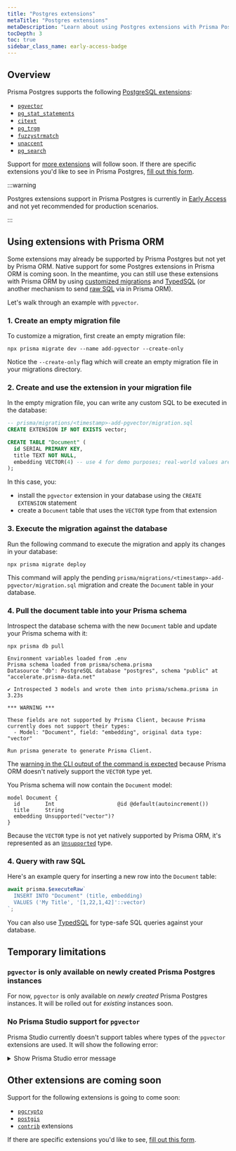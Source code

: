 ```yaml
---
title: "Postgres extensions"
metaTitle: "Postgres extensions"
metaDescription: "Learn about using Postgres extensions with Prisma Postgres"
tocDepth: 3
toc: true
sidebar_class_name: early-access-badge
---
```


## Overview

Prisma Postgres supports the following [PostgreSQL extensions](https://www.postgresql.org/docs/current/sql-createextension.html):

- [`pgvector`](https://github.com/pgvector/pgvector)
- [`pg_stat_statements`](https://www.postgresql.org/docs/current/pgstatstatements.html)
- [`citext`](https://www.postgresql.org/docs/current/citext.html)
- [`pg_trgm`](https://www.postgresql.org/docs/current/pgtrgm.html)
- [`fuzzystrmatch`](https://www.postgresql.org/docs/current/fuzzystrmatch.html)
- [`unaccent`](https://www.postgresql.org/docs/current/unaccent.html)
- [`pg_search`](https://pgxn.org/dist/pg_search)

Support for [more extensions](#other-extensions-are-coming-soon) will follow soon. If there are specific extensions you'd like to see in Prisma Postgres, [fill out this form](https://pris.ly/i-want-extensions).

:::warning

Postgres extensions support in Prisma Postgres is currently in [Early Access](/platform/maturity-levels#early-access) and not yet recommended for production scenarios.

:::

## Using extensions with Prisma ORM

Some extensions may already be supported by Prisma Postgres but not yet by Prisma ORM. Native support for some Postgres extensions in Prisma ORM is coming soon. In the meantime, you can still use these extensions with Prisma ORM by using [customized migrations](/orm/prisma-migrate/workflows/customizing-migrations) and [TypedSQL](/orm/prisma-client/using-raw-sql/typedsql) (or another mechanism to send [raw SQL](/orm/prisma-client/using-raw-sql) via in Prisma ORM). 

Let's walk through an example with `pgvector`.

### 1. Create an empty migration file

To customize a migration, first create an empty migration file:

```terminal
npx prisma migrate dev --name add-pgvector --create-only
```

Notice the `--create-only` flag which will create an empty migration file in your migrations directory.

### 2. Create and use the extension in your migration file

In the empty migration file, you can write any custom SQL to be executed in the database:

```sql
-- prisma/migrations/<timestamp>-add-pgvector/migration.sql
CREATE EXTENSION IF NOT EXISTS vector;

CREATE TABLE "Document" (
  id SERIAL PRIMARY KEY,
  title TEXT NOT NULL,
  embedding VECTOR(4) -- use 4 for demo purposes; real-world values are much bigger
);
```

In this case, you:
- install the `pgvector` extension in your database using the `CREATE EXTENSION` statement
- create a `Document` table that uses the `VECTOR` type from that extension

### 3. Execute the migration against the database

Run the following command to execute the migration and apply its changes in your database:

```terminal
npx prisma migrate deploy
```

This command will apply the pending `prisma/migrations/<timestamp>-add-pgvector/migration.sql` migration and create the `Document` table in your database.

### 4. Pull the document table into your Prisma schema

Introspect the database schema with the new `Document` table and update your Prisma schema with it:

<CodeWithResult expanded={true}>
<cmd>

```terminal
npx prisma db pull
```

</cmd>
<cmdResult>

```
Environment variables loaded from .env
Prisma schema loaded from prisma/schema.prisma
Datasource "db": PostgreSQL database "postgres", schema "public" at "accelerate.prisma-data.net"

✔ Introspected 3 models and wrote them into prisma/schema.prisma in 3.23s
      
*** WARNING ***

These fields are not supported by Prisma Client, because Prisma currently does not support their types:
  - Model: "Document", field: "embedding", original data type: "vector"

Run prisma generate to generate Prisma Client.
```

</cmdResult>
</CodeWithResult>

The [warning in the CLI output of the command is expected](/orm/prisma-schema/introspection#introspection-warnings-for-unsupported-features) because Prisma ORM doesn't natively support the `VECTOR` type yet.

You Prisma schema will now contain the `Document` model:

```prisma
model Document {
  id        Int                    @id @default(autoincrement())
  title     String
  embedding Unsupported("vector")?
}
```

Because the `VECTOR` type is not yet natively supported by Prisma ORM, it's represented as an [`Unsupported`](/orm/prisma-schema/data-model/models#unsupported-types) type.

### 4. Query with raw SQL

Here's an example query for inserting a new row into the `Document` table:

```ts
await prisma.$executeRaw`
  INSERT INTO "Document" (title, embedding)
  VALUES ('My Title', '[1,22,1,42]'::vector)
`;
```

You can also use [TypedSQL](/orm/prisma-client/using-raw-sql/typedsql) for type-safe SQL queries against your database.

## Temporary limitations

### `pgvector` is only available on newly created Prisma Postgres instances

For now, `pgvector` is only available on *newly created* Prisma Postgres instances. It will be rolled out for *existing* instances soon.

### No Prisma Studio support for `pgvector`

Prisma Studio currently doesn't support tables where types of the `pgvector` extensions are used. It will show the following error:

<details>
<summary>Show Prisma Studio error message</summary>

```js
{
  "error": "KnownError { message: \"Raw query failed. Code: `N/A`. Message: `Failed to deserialize column of type 'vector'. If you're using $queryRaw and this column is explicitly marked as `Unsupported` in your Prisma schema, try casting this column to any supported Prisma type such as `String`.`\", meta: Object {\"code\": String(\"N/A\"), \"message\": String(\"Failed to deserialize column of type 'vector'. If you're using $queryRaw and this column is explicitly marked as `Unsupported` in your Prisma schema, try casting this column to any supported Prisma type such as `String`.\")}, error_code: \"P2010\" }",
  "user_facing_error": {
    "is_panic": false,
    "message": "Raw query failed. Code: `N/A`. Message: `Failed to deserialize column of type 'vector'. If you're using $queryRaw and this column is explicitly marked as `Unsupported` in your Prisma schema, try casting this column to any supported Prisma type such as `String`.`",
    "meta": {
      "code": "N/A",
      "message": "Failed to deserialize column of type 'vector'. If you're using $queryRaw and this column is explicitly marked as `Unsupported` in your Prisma schema, try casting this column to any supported Prisma type such as `String`."
    },
    "error_code": "P2010"
  }
}
```

</details>

## Other extensions are coming soon

Support for the following extensions is going to come soon:

- [`pgcrypto`](https://www.postgresql.org/docs/current/pgcrypto.html)
- [`postgis`](https://postgis.net/)
- [`contrib`](https://www.postgresql.org/docs/current/contrib.html) extensions

If there are specific extensions you'd like to see, [fill out this form](https://pris.ly/i-want-extensions).